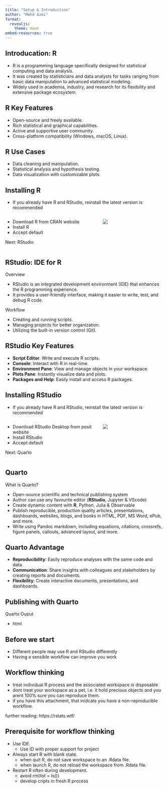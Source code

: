 ```yaml
---
title: "Setup & Introduction"
author: "Mohd Azmi"
format:
  revealjs: 
    theme: moon
embed-resources: true
---
```


## Introducation: R

- R is a programming language specifically designed for statistical computing and data analysis. 
- It was created by statisticians and data analysts for tasks ranging from basic data manipulation to advanced statistical modeling. 
- Widely used in academia, industry, and research for its flexibility and extensive package ecosystem.

## R Key Features

- Open-source and freely available. 
- Rich statistical and graphical capabilities. 
- Active and supportive user community. 
- Cross-platform compatibility (Windows, macOS, Linux).


## R Use Cases

- Data cleaning and manipulation. 
- Statistical analysis and hypothesis testing. 
- Data visualization with customizable plots. 

## Installing R

- If you already have R and RStudio, reinstall the latest version is recommended

::: columns

::: {.column width="60%"}

- Download R from CRAN website
- Install R
- Accept default

Next: RStudio

:::
::: {.column width="40%"}

![](images/cran_mainpage.png)

:::

:::

## RStudio: IDE for R

Overview

- RStudio is an integrated development environment (IDE) that enhances the R programming experience. 
- It provides a user-friendly interface, making it easier to write, test, and debug R code. 

Workflow 

- Creating and running scripts. 
- Managing projects for better organization.
- Utilizing the built-in version control (Git).

## RStudio Key Features

- **Script Editor**: Write and execute R scripts.
- **Console**: Interact with R in real-time.
- **Environment Pane**: View and manage objects in your workspace.
- **Plots Pane**: Instantly visualize data and plots.
- **Packages and Help**: Easily install and access R packages.

## Installing RStudio

- If you already have R and RStudio, reinstall the latest version is recommended

::: columns

::: {.column width="60%"}

- Download RStudio Desktop from posit website
- Install RStudio
- Accept default

Next: Quarto

:::
::: {.column width="40%"}

![](images/rstudio_downloadpage.png)

:::

:::



## Quarto

What is Quarto? 

- Open-source scientific and technical publishing system
- Author can use any favourite editor (**RStudio**, Jupyter & VScode)
- Create dynamic content with **R**, Python, Julia & Observable
- Publish reproducible, production quality articles, presentations, dashboards, websites, blogs, and books in HTML, PDF, MS Word, ePub, and more.
- Write using Pandoc markdown, including equations, citations, crossrefs, figure panels, callouts, advanced layout, and more.

## Quarto Advantage

- **Reproducibility**: Easily reproduce analyses with the same code and data. 
- **Communication**: Share insights with colleagues and stakeholders by creating reports and documents.
- **Flexibility**: Create interactive documents, presentations, and dashboards.


## Publishing with Quarto

Quarto Ouput

- html



## Before we start

- Different people may use R and RStudio differently
- Having a sensible workflow can improve you work

## Workflow thinking

- treat individual R process and the associated workspace is disposable
- dont treat your workspace as a pet, i.e. it hold precious objects and you arent 100% sure you can reproduce them.
- if you have this attachment, that inidcate you have a non-reproducible workflow.

further reading: https://rstats.wtf/

## Prerequisite for workflow thinking

- Use IDE. 
  - Use ID with proper support for project
- Always start R with blank state. 
  - when quit R, do not save workspace to an .Rdata file. 
  - when launch R, do not reload the workspace from .Rdata file. 
- Restart R often during development. 
  - avoid rm(list = ls())
  - develop cripts in fresh R process

